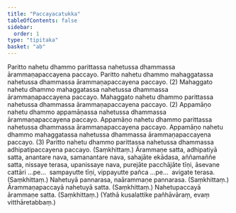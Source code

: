 ```yaml
---
title: "Paccayacatukka"
tableOfContents: false
sidebar:
  order: 1
type: "tipitaka"
basket: "ab"
---
```



<DynamicBreadcrumb />

<Division number="165">

<Paragraph number="602">
Paritto nahetu dhammo parittassa nahetussa dhammassa ārammaṇapaccayena paccayo. Paritto nahetu dhammo mahaggatassa nahetussa dhammassa ārammaṇapaccayena paccayo. (2)
</Paragraph>

<Paragraph number="603">
Mahaggato nahetu dhammo mahaggatassa nahetussa dhammassa ārammaṇapaccayena paccayo. Mahaggato nahetu dhammo parittassa nahetussa dhammassa ārammaṇapaccayena paccayo. (2)
</Paragraph>

<Paragraph number="604">
Appamāṇo nahetu dhammo appamāṇassa nahetussa dhammassa ārammaṇapaccayena paccayo. Appamāṇo nahetu dhammo parittassa nahetussa dhammassa ārammaṇapaccayena paccayo. Appamāṇo nahetu dhammo mahaggatassa nahetussa dhammassa ārammaṇapaccayena paccayo. (3)
</Paragraph>

<Paragraph number="605">
Paritto nahetu dhammo parittassa nahetussa dhammassa adhipatipaccayena paccayo. (Saṃkhittaṃ.)
</Paragraph>

</Division>
<Division number="166">

<Paragraph number="606">
Ārammaṇe satta, adhipatiyā satta, anantare nava, samanantare nava, sahajāte ekādasa, aññamaññe satta, nissaye terasa, upanissaye nava, purejāte pacchājāte tīṇi, āsevane cattāri …pe…  sampayutte tīṇi, vippayutte pañca …pe…  avigate terasa. (Saṃkhittaṃ.)
</Paragraph>

<Paragraph number="607">
Nahetuyā pannarasa, naārammaṇe pannarasa. (Saṃkhittaṃ.)
</Paragraph>

<Paragraph number="608">
Ārammaṇapaccayā nahetuyā satta. (Saṃkhittaṃ.)
</Paragraph>

<Paragraph number="609">
Nahetupaccayā ārammaṇe satta. (Saṃkhittaṃ.)
</Paragraph>

<Paragraph number="610">
(Yathā kusalattike pañhāvāraṃ, evaṃ vitthāretabbaṃ.)
</Paragraph>
</Division>